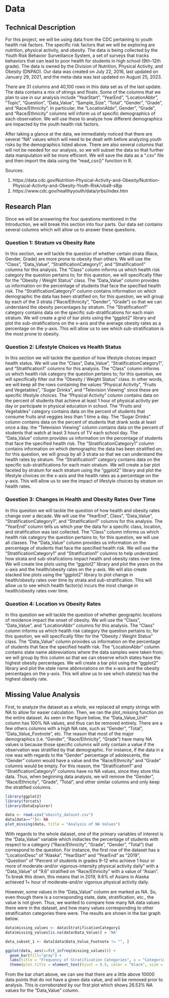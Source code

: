 # Data

## Technical Description

For this project, we will be using data from the CDC pertaining to youth health risk factors. The specific risk factors that we will be exploring are nutrition, physical activity, and obesity. The data is being collected by the Youth Risk Behavior Surveillance System, a set of surveys that tracks behaviors that can lead to poor health for students in high school (9th-12th grade). The data is owned by the Division of Nutrition, Physical Activity, and Obesity (DNPAO). Our data was created on July 22, 2016, last updated on January 29, 2021, and the meta-data was last updated on August 25, 2023. 

There are 31 columns and 40,100 rows in this data set as of the last update. The data contains a mix of strings and floats. Some of the columns that we plan to use in our analysis include "YearStart", "YearEnd", "LocationAbbr", "Topic", "Question", "Data_Value", "Sample_Size", "Total", "Gender", "Grade", and "Race/Ethnicity". In particular, the "LocationAbbr", Gender", "Grade", and "Race/Ethnicity" columns will inform us of specific demographics of each observation. We will use these to analyze how different demographics are impacted by the youth health risk factors.  

After taking a glance at the data, we immediately noticed that there are several "NA" values which will need to be dealt with before analyzing youth risks by the demographics listed above. There are also several columns that will not be needed for our analysis, so we will subset the data so that further data manipulation will be more efficient. We will save the data as a ".csv" file and then import the data using the "read_csv()" function in R.

Sources:

1. https://data.cdc.gov/Nutrition-Physical-Activity-and-Obesity/Nutrition-Physical-Activity-and-Obesity-Youth-Risk/vba9-s8jp 
2. https://www.cdc.gov/healthyyouth/data/yrbs/index.htm 

## Research Plan

Since we will be answering the four questions mentioned in the Introduction, we will break this section into four parts. Our data set contains several columns which will allow us to answer these questions. 

### Question 1: Stratum vs Obesity Rate

In this section, we will tackle the question of whether certain strata (Race, Gender, Grade) are more prone to obesity than others. We will use the "Class", "Data_Value", "StratificationCategory1", and "Stratification1" columns for this analysis. The "Class" column informs us which health risk category the question pertains to; for this question, we will specifically filter for the "Obesity / Weight Status" class. The "Data_Value" column provides us information on the percentage of students that face the specified health risk. The "StratificationCategory1" column contains information on which demographic the data has been stratified on; for this question, we will group by each of the 3 strata ("Race/Ethnicity", "Gender", "Grade") so that we can understand the obesity percentages by stratum. The "Stratification1" category contains data on the specific sub-stratifications for each main stratum. We will create a grid of bar plots using the "ggplot2" library and plot the sub-stratifications on the x-axis and the average obesity rates as a percentage on the y-axis. This will allow us to see which sub-stratification is the most prone to obesity. 

### Question 2: Lifestyle Choices vs Health Status 

In this section we will tackle the question of how lifestyle choices impact health status. We will use the "Class", Data_Value", "StratificationCategory1", and "Stratification1" columns for this analysis. The "Class" column informs us which health risk category the question pertains to; for this question, we will specifically filter out the "Obesity / Weight Status" class. In other words, we will keep all the rows containing the values "Physical Activity", "Fruits and Vegetables", "Sugar Drinks", and "Television Viewing" since these are specific lifestyle choices. The "Physical Activity" column contains data on the percent of students that achieve at least 1 hour of physical activity per day or participate in physical education in school. The "Fruits and Vegetables" category contains data on the percent of students that consume fruits and veggies less than 1 time a day. The "Sugar Drinks" column contains data on the percent of students that drank soda at least once a day. the "Television Viewing" column contains data on the percent of students that watch at least 3 hours of TV each school day. The "Data_Value" column provides us information on the percentage of students that face the specified health risk. The "StratificationCategory1" column contains information on which demographic the data has been stratified on; for this question, we will group by all 3 strata so that we can understand the health rates by stratum. The "Stratification1" category contains data on the specific sub-stratifications for each main stratum. We will create a bar plot faceted by stratum for each stratum using the "ggplot2" library and plot the lifestyle choices on the x-axis and the health rates as a percentage on the y-axis. This will allow us to see the impact of lifestyle choices by stratum on health rates. 

### Question 3: Changes in Health and Obesity Rates Over Time 

In this question we will tackle the question of how health and obesity rates change over a decade. We will use the "YearEnd", Class", "Data_Value", "StratificationCategory1", and "Stratification1" columns for this analysis. The "YearEnd" column tells us which year the data for a specific class, location, and stratification was last collected. The "Class" column informs us which health risk category the question pertains to; for this question, we will use all classes. The "Data_Value" column provides us information on the percentage of students that face the specified health risk. We will use the "StratificationCategory1" and "Stratification1" columns to help understand how strata and sub-strafications impact health and obesity rates over time. We will create line plots using the "ggplot2" library and plot the years on the x-axis and the health/obesity rates on the y-axis. We will also create stacked line plots using the "ggplot2" library to plot change in health/obesity rates over time by strata and sub-stratification. This will allow us to see which health factor(s) incurs the most change in health/obesity rates over time.

### Question 4: Location vs Obesity Rates

In this question we will tackle the question of whether geographic locations of residence impact the onset of obesity. We will use the "Class", "Data_Value", and "LocationAbbr" columns for this analysis. The "Class" column informs us which health risk category the question pertains to; for this question, we will specifically filter for the "Obesity / Weight Status" class. The "Data_Value" column provides us information on the percentage of students that face the specified health risk. The "LocationAbbr" column contains state name abbreviations where the data samples were taken from; we will group by this column so that we can observe which states have the highest obesity percentages. We will create a bar plot using the "ggplot2" library and plot the state name abbreviations on the x-axis and the obesity percentages on the y-axis. This will allow us to see which state(s) has the highest obesity rate.  

## Missing Value Analysis

First, to analyze the dataset as a whole, we replaced all empty strings with NA to allow for easier calculation. Then, we ran the plot_missing function on the entire dataset. As seen in the figure below, the "Data_Value_Unit" column has 100% NA values, and thus can be removed entirely. There are a few others columns with a high NA rate, such as "Gender", "Total", "Data_Value_Footnote", etc. The reason that most of the major demographics (i.e. "Gender", "Race/Ethnicity", "Grade") have many NA values is because those specific columns will only contain a value if the observation was stratified by that demographic. For instance, if the data in a row was with regards to the "Gender" percentage of adolescents, the "Gender" column would have a value and the "Race/Ethnicity" and "Grade" columns would be empty. For this reason, the "Stratification1" and "StratificationCategory1" columns have no NA values, since they store this data. Thus, when beginning data analysis, we will remove the "Gender", "Race/Ethnicity", "Grade", "Total", and other similar columns and only keep the stratified columns. 

```r
library(ggplot2)
library(forcats)
library(DataExplorer)

data <- read.csv("obesity_dataset.csv")
data[data==""]<- NA
plot_missing(data, title = "Analysis of NA Values")


```
With regards to the whole dataset, one of the primary variables of interest is the "Data_Value" variable which indiactes the percentage of students with respect to a category ("Race/Ethnicity", "Grade", "Gender", "Total") that correspond to the question. For instance, the first row of the dataset has a "LocationDesc" of "Alaska", "YearStart" and "YearEnd" as "2019", "Question" of "Percent of students in grades 9-12 who achieve 1 hour or more of moderate-and/or vigorous-intensity physical activity daily" with a "Data_Value" of "9.6" stratified on "Race/Ethnicity" with a value of "Asian". To break this down, this means that in 2019, 9.6% of Asians in Alaska achieved 1+ hour of moderate-and/or vigorous physical activity daily. 

However, some values in the "Data_Value" column are marked as NA. So, even though there is a corresponding state, date, stratification, etc., the value is not given. Thus, we wanted to compare how many NA data values there were in the dataset, and how many values corresponding to other stratificaiton categories there were. The results are shown in the bar graph below. 

```r
data$missing_values <- data$StratificationCategory1
data$missing_values[is.na(data$Data_Value)] = 'NA'

data_subset_1 <- data[data$Data_Value_Footnote != "", ]

ggplot(data, aes(x=fct_infreq(missing_values))) +
  geom_bar(fill="gray") +
  labs(title = "Frequency of Stratification Categories", x = "Categories", y = "Frequency") +
  theme(plot.title = element_text(hjust = 0.5, color = "black", size = 14, face = "bold"))

```
From the bar chart above, we can see that there are a little above 10000 data points that do not have a given data value, and will be removed prior to analysis. This is corroborated by our first plot which shows 26.53% NA values for the "Data_Value" column. 

